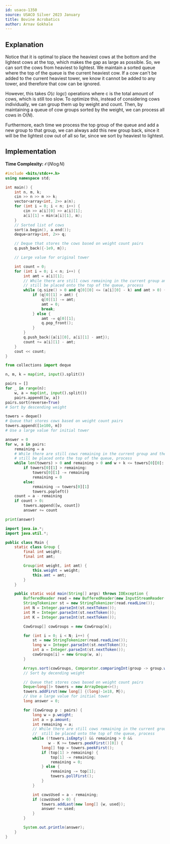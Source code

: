 ```yaml
---
id: usaco-1350
source: USACO Silver 2023 January
title: Bovine Acrobatics
author: Arnav Gokhale
---
```



## Explanation

Notice that it is optimal to place the heaviest cows at the bottom and the lightest cows at the top, which makes the gap as large as possible. So, we can sort the cows from heaviest to lightest. We maintain a sorted queue where the top of the queue is the current heaviest cow. If a cow can't be added to the current heaviest tower, we know it cannot be added to any tower, and therefore that cow can be ignored.

However, this takes $O(c$ $logc$) operations where c is the total amount of cows, which is still too slow. To optimize this, instead of considering cows individually, we can group them up by weight and count. Then, by maintaining a queue of cow groups sorted by the weight, we can process all cows in O($N$).

Furthermore, each time we process the top group of the queue and add a new group to that group, we can always add this new group back, since it will be the lightest cow out of all so far, since we sort by heaviest to lightest.


## Implementation

**Time Complexity:** $\mathcal{O}(N\log N)$

<LanguageSection>
<CPPSection>

```cpp
#include <bits/stdc++.h>
using namespace std;

int main() {
	int n, m, k;
	cin >> n >> m >> k;
	vector<array<int, 2>> a(n);
	for (int i = 0; i < n; i++) {
		cin >> a[i][0] >> a[i][1];
		a[i][1] = min(a[i][1], m);
	}
	// Sorted list of cows
	sort(a.begin(), a.end());
	deque<array<int, 2>> q;

	// Deque that stores the cows based on weight count pairs
	q.push_back({-1e9, m});

	// Large value for original tower

	int count = 0;
	for (int i = 0; i < n; i++) {
		int amt = a[i][1];
		// While there are still cows remaining in the current group and they can
		// still be placed onto the top of the queue, process
		while (q.size() > 0 and q[0][0] <= (a[i][0] - k) and amt > 0) {
			if (q[0][1] > amt) {
				q[0][1] -= amt;
				amt = 0;
				break;
			} else {
				amt -= q[0][1];
				q.pop_front();
			}
		}
		q.push_back({a[i][0], a[i][1] - amt});
		count += a[i][1] - amt;
	}
	cout << count;
}
```

</CPPSection>
<PySection>

```py
from collections import deque

n, m, k = map(int, input().split())

pairs = []
for _ in range(n):
	w, a = map(int, input().split())
	pairs.append([w, a])
pairs.sort(reverse=True)
# Sort by descending weight

towers = deque()
# Queue that stores cows based on weight count pairs
towers.append([1e100, m])
# Use a large value for initial tower

answer = 0
for w, a in pairs:
	remaining = a
	# While there are still cows remaining in the current group and they can
	# still be placed onto the top of the queue, process
	while len(towers) > 0 and remaining > 0 and w + k <= towers[0][0]:
		if towers[0][1] > remaining:
			towers[0][1] -= remaining
			remaining = 0
		else:
			remaining -= towers[0][1]
			towers.popleft()
	count = a - remaining
	if count > 0:
		towers.append([w, count])
		answer += count

print(answer)
```

</PySection>
<JavaSection>

```java
import java.io.*;
import java.util.*;

public class Main {
	static class Group {
		final int weight;
		final int amt;

		Group(int weight, int amt) {
			this.weight = weight;
			this.amt = amt;
		}
	}

	public static void main(String[] args) throws IOException {
		BufferedReader read = new BufferedReader(new InputStreamReader(System.in));
		StringTokenizer st = new StringTokenizer(read.readLine());
		int N = Integer.parseInt(st.nextToken());
		int M = Integer.parseInt(st.nextToken());
		int K = Integer.parseInt(st.nextToken());

		CowGroup[] cowGroups = new CowGroup[n];

		for (int i = 0; i < N; i++) {
			st = new StringTokenizer(read.readLine());
			long w = Integer.parseInt(st.nextToken());
			int a = Integer.parseInt(st.nextToken());
			cowGroups[i] = new Group(w, a);
		}

		Arrays.sort(cowGroups, Comparator.comparingInt(group -> group.weight));
		// Sort by decending weight

		// Queue that stores cows based on weight count pairs
		Deque<long[]> towers = new ArrayDeque<>();
		towers.addFirst(new long[] {(long)-1e18, M});
		// Use a large value for initial tower
		long answer = 0;

		for (CowGroup p : pairs) {
			long w = p.weight;
			int a = p.amount;
			int remaining = a;
			// While there are still cows remaining in the current group and they can
			//  still be placed onto the top of the queue, process
			while (!towers.isEmpty() && remaining > 0 &&
			       w - K >= towers.peekFirst()[0]) {
				long[] top = towers.peekFirst();
				if (top[1] > remaining) {
					top[1] -= remaining;
					remaining = 0;
				} else {
					remaining -= top[1];
					towers.pollFirst();
				}
			}

			int cowsUsed = a - remaining;
			if (cowsUsed > 0) {
				towers.addLast(new long[] {w, used});
				answer += used;
			}
		}

		System.out.println(answer);
	}
}
```

</JavaSection>
</LanguageSection>
